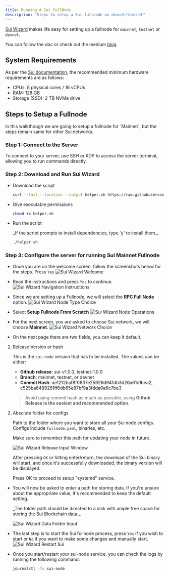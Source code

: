 ```yaml
---
title: Running A Sui FullNode
description: "Steps to setup a Sui fullnode on devnet/testnet"
---
```


[Sui Wizard](https://github.com/Scale3-Labs/sui-node-helper) makes life easy for setting up a fullnode for `mainnet`, `testnet` or `devnet`.

You can follow the doc or check out the medium [blog](https://medium.com/@scale3/sui-wizard-node-management-simplified-b6a7395745e5).

## System Requirements

As per the [Sui documentation](https://docs.sui.io/build/fullnode#hardware-requirements), the recommended minimum hardware requirements are as follows:

- CPUs: 8 physical cores / 16 vCPUs
- RAM: 128 GB
- Storage (SSD): 2 TB NVMe drive

## Steps to Setup a Fullnode

<Tip>
  In this walkthough we are going to setup a fullnode for `Mainnet`, but the
  steps remain same for other Sui networks.
</Tip>

### Step 1: Connect to the Server

To connect to your server, use SSH or RDP to access the server terminal, allowing you to run commands directly.

### Step 2: Download and Run Sui Wizard

- Download the script

  ```bash
  curl --fail --location --output helper.sh https://raw.githubusercontent.com/Scale3-Labs/sui-node-helper/master/helper.sh
  ```

- Give executable permissions

  ```bash
  chmod +x helper.sh
  ```

- Run the script

  <Note>
    _If the script prompts to install dependencies, type 'y' to install them._
  </Note>

  ```bash
  ./helper.sh
  ```

### Step 3: Configure the server for running Sui Mainnet Fullnode

- Once you are on the welcome screen, follow the screenshots below for the steps.
  Press `Yes`
  ![Sui Wizard Welcome](/node-setup/sui-wizard/assets/sui-wizard-welcome.png)

- Read the instructions and press `Yes` to continue.
  ![Sui Wizard Navigation Instructions](/node-setup/sui-wizard/assets/sui-wizard-navigation-instructions.png)

- Since we are setting up a Fullnode, we will select the **RPC Full Node** option.
  ![Sui Wizard Node Type Choice](/node-setup/sui-wizard/assets/sui-wizard-node-type-choice.png)

- Select **Setup Fullnode From Scratch**
  ![Sui Wizard Node Operations](/node-setup/sui-wizard/assets/sui-wizard-node-operations.png)

- For the next screen, you are asked to choose Sui network, we will choose **Mainnet**.
  ![Sui Wizard Network Choice](/node-setup/sui-wizard/assets/sui-wizard-network-choice.png)

- On the next page there are two fields, you can keep it default.

1.  Release Version or hash

    This is the `sui-node` version that has to be installed. The values can be either:

    - **Github release**: sui-v1.0.0, testnet-1.0.0
    - **Branch**: mainnet, testnet, or devnet
    - **Commit Hash**: ae1212baf8f0837e25926d941db3d26a61c1bea2, c525ba6489261ff6db65e87bf9a3fdda0a6c7be3

    > Avoid using commit hash as much as possible, using **Github Release is the easiest and recommended option**.

2.  Absolute folder for configs

    Path to the folder where you want to store all your Sui node configs. Configs include `fullnode.yaml`, binaries, etc.

    <Tip>Make sure to remember this path for updating your node in future.</Tip>

    ![Sui Wizard Release Input Window](/node-setup/sui-wizard/assets/sui-wizard-release-input-window.png)

    After pressing `OK` or hitting enter/return, the download of the Sui binary will start, and once it's successfully downloaded, the binary version will be displayed.

    Press OK to proceed to setup "systemd" service.

- You will now be asked to enter a path for storing data. If you're unsure about the appropriate value, it's recommended to keep the default setting.

  <Tip>
    _The folder path should be directed to a disk with ample free space for
    storing the Sui Blockchain data._
  </Tip>

  ![Sui Wizard Data Folder Input](/node-setup/sui-wizard/assets/sui-wizard-data-folder-input.png)

- The last step is to start the Sui fullnode process, press `Yes` if you wish to start or `No` if you want to make some changes and manually start.
  ![Sui Wizard Restart Sui](/node-setup/sui-wizard/assets/sui-wizard-restart-sui.png)

- Once you start/restart your sui-node service, you can check the logs by running the following command:
  ```bash
  journalctl -fu sui-node
  ```
